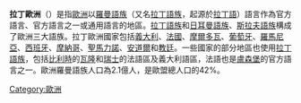 {{multiple image
| align     = right
| direction = vertical
| header    = 
| width     = 235
| image1    = LatinEuropeCountries.png
| caption1  = {{legend|#0066ff|官方语言包括罗曼语族下的某语言}}
{{legend|#2d5f2c|半官方语言包括罗曼语族下的某语言}}
{{legend|#FF0000|非官方语言包括罗曼语族下的某语言}}
{{legend|#FFCC00|非官方的地区性语言包括罗曼语族下的某语言}}
| image2    = Romance 20c en.png
| caption2  = 20世纪分布
}}

'''拉丁歐洲'''（{{lang-en|Latin Europe}}）是指[[歐洲|歐洲]]以[[羅曼語族|羅曼語族]]（又名[[拉丁語族|拉丁語族]]，起源於[[拉丁語|拉丁語]]）語言作為官方語言、官方語言之一或通用語言的地區。[[拉丁語族|拉丁語族]]和[[日耳曼語族|日耳曼語族]]、[[斯拉夫語族|斯拉夫語族]]構成了歐洲三大語族。拉丁歐洲國家包括[[義大利|義大利]]、[[法國|法國]]、[[摩爾多瓦|摩爾多瓦]]、[[葡萄牙|葡萄牙]]、[[羅馬尼亞|羅馬尼亞]]、[[西班牙|西班牙]]、[[摩納哥|摩納哥]]、[[聖馬力諾|聖馬力諾]]、[[安道爾|安道爾]]和[[教廷|教廷]]。一些國家的部分地區也使用[[拉丁語族|拉丁語族]]，包括[[比利時|比利時]]的[[瓦隆大区|瓦隆]]和[[瑞士|瑞士]]的法語區及義大利語區，法語也是[[盧森堡|盧森堡]]的官方語言之一。歐洲羅曼語族人口為2.1億人，是歐盟總人口的42%。

[[Category:歐洲|Category:歐洲]]